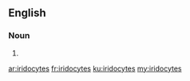 ==English==

===Noun===
{{head|en|plural}}

# {{plural of|iridocyte|lang=en}}

[[ar:iridocytes]]
[[fr:iridocytes]]
[[ku:iridocytes]]
[[my:iridocytes]]